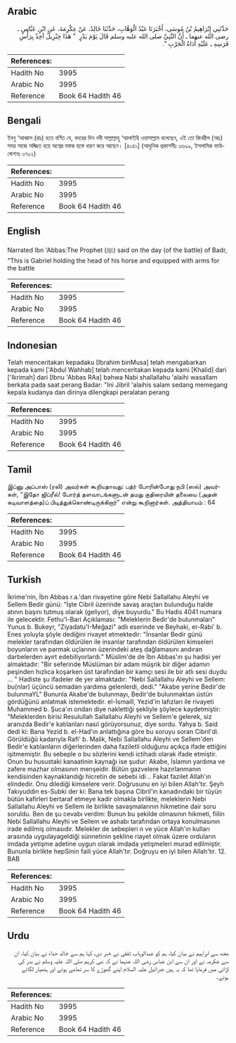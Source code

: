 ## Arabic


<div dir="rtl" lang="ar" style={{fontSize:'larger',backgroundColor:'#f8f9fa',padding:20}}>
حَدَّثَنِي إِبْرَاهِيمُ بْنُ مُوسَى، أَخْبَرَنَا عَبْدُ الْوَهَّابِ، حَدَّثَنَا خَالِدٌ، عَنْ عِكْرِمَةَ، عَنِ ابْنِ عَبَّاسٍ ـ رضى الله عنهما ـ أَنَّ النَّبِيَّ صلى الله عليه وسلم قَالَ يَوْمَ بَدْرٍ ‏ "‏ هَذَا جِبْرِيلُ آخِذٌ بِرَأْسِ فَرَسِهِ ـ عَلَيْهِ أَدَاةُ الْحَرْبِ ‏"‏‏.‏
</div>
<div style={{backgroundColor:'#f8f9fa',padding:20, marginBottom: 10}}><table> <thead> <tr> <th>References:</th> <th></th> </tr> </thead> <tbody><tr><td>Hadith No</td><td>3995</td></tr><tr><td>Arabic No</td><td>3995</td></tr><tr><td>Reference</td><td>Book 64 Hadith 46</td></tr></tbody></table></div>

## Bengali


<div dir="ltr" lang="bn" style={{fontSize:'larger',backgroundColor:'#f8f9fa',padding:20}}>
ইবনু ‘আব্বাস (রাঃ) হতে বর্ণিত যে, বদরের দিন নবী সাল্লাল্লাহু ‘আলাইহি ওয়াসাল্লাম বলেছেন, এই তো জিবরীল (আঃ) সমর সাজে সজ্জিত হয়ে অশ্বের মস্তক হস্তে ধারণ করে আছেন। [৪০৪১] (আধুনিক প্রকাশনীঃ ৩৬৯৯, ইসলামিক ফাউন্ডেশনঃ ৩৭০২)
</div>
<div style={{backgroundColor:'#f8f9fa',padding:20, marginBottom: 10}}><table> <thead> <tr> <th>References:</th> <th></th> </tr> </thead> <tbody><tr><td>Hadith No</td><td>3995</td></tr><tr><td>Arabic No</td><td>3995</td></tr><tr><td>Reference</td><td>Book 64 Hadith 46</td></tr></tbody></table></div>

## English


<div dir="ltr" lang="en" style={{fontSize:'larger',backgroundColor:'#f8f9fa',padding:20}}>
Narrated Ibn 'Abbas:The Prophet (ﷺ) said on the day (of the battle) of Badr, "This is Gabriel holding the head of his horse and equipped with arms for the battle
</div>
<div style={{backgroundColor:'#f8f9fa',padding:20, marginBottom: 10}}><table> <thead> <tr> <th>References:</th> <th></th> </tr> </thead> <tbody><tr><td>Hadith No</td><td>3995</td></tr><tr><td>Arabic No</td><td>3995</td></tr><tr><td>Reference</td><td>Book 64 Hadith 46</td></tr></tbody></table></div>

## Indonesian


<div dir="ltr" lang="id" style={{fontSize:'larger',backgroundColor:'#f8f9fa',padding:20}}>
Telah menceritakan kepadaku [Ibrahim binMusa] telah mengabarkan kepada kami ['Abdul Wahhab] telah menceritakan kepada kami [Khalid] dari ['Ikrimah] dari [Ibnu 'Abbas RAa] bahwa Nabi shallallahu 'alaihi wasallam berkata pada saat perang Badar: "Ini Jibril 'alaihis salam sedang memegang kepala kudanya dan dirinya dilengkapi peralatan perang
</div>
<div style={{backgroundColor:'#f8f9fa',padding:20, marginBottom: 10}}><table> <thead> <tr> <th>References:</th> <th></th> </tr> </thead> <tbody><tr><td>Hadith No</td><td>3995</td></tr><tr><td>Arabic No</td><td>3995</td></tr><tr><td>Reference</td><td>Book 64 Hadith 46</td></tr></tbody></table></div>

## Tamil


<div dir="ltr" lang="ta" style={{fontSize:'larger',backgroundColor:'#f8f9fa',padding:20}}>
இப்னு அப்பாஸ் (ரலி) அவர்கள் கூறியதாவது: பத்ர் போரின்போது நபி (ஸல்) அவர்கள், “இதோ ஜிப்ரீல்! போர்த் தளவாடங்களுடன் தமது குதிரையின் தலையை (அதன் கடிவாளத்தை)ப் பிடித்துக்கொண்டிருக்கிறார்” என்று கூறினார்கள். அத்தியாயம் : 64
</div>
<div style={{backgroundColor:'#f8f9fa',padding:20, marginBottom: 10}}><table> <thead> <tr> <th>References:</th> <th></th> </tr> </thead> <tbody><tr><td>Hadith No</td><td>3995</td></tr><tr><td>Arabic No</td><td>3995</td></tr><tr><td>Reference</td><td>Book 64 Hadith 46</td></tr></tbody></table></div>

## Turkish


<div dir="ltr" lang="tr" style={{fontSize:'larger',backgroundColor:'#f8f9fa',padding:20}}>
İkrime'nin, İbn Abbas r.a.'dan rivayetine göre Nebi Sallallahu Aleyhi ve Sellem Bedir günü: "İşte Cibril üzerinde savaş araçları bulunduğu halde atının başını tutmuş olarak (geliyor), diye buyurdu." Bu Hadis 4041 numara ile gelecektir. Fethu'l-Bari Açıklaması: "Meleklerin Bedir'de bulunmaları" Yunus b. Bukeyr, "Ziyadatu'I-Meğazi" adlı eserinde ve Beyhaki, er-Rabi' b. Enes yoluyla şöyle dediğini rivayet etmektedir: "İnsanlar Bedir günü melekler tarafından öldürülen ile insanlar tarafından öldürülen kimseleri boyunların ve parmak uçlarının üzerindeki ateş dağlamasını andıran darbelerden ayırt edebiliyorlardı." Müslim'de de İbn Abbas'ın şu hadisi yer almaktadır: "Bir seferinde Müslüman bir adam müşrik bir diğer adamın peşinden hızlıca koşarken üst tarafından bir kamçı sesi ile bir atlı sesi duydu ... " Hadiste şu ifadeler de yer almaktadır: "Nebi Sallallahu Aleyhi ve Sellem: bu(nlar) üçüncü semadan yardıma gelenlerdi, dedi." "Akabe yerine Bedir'de bulunmaYL" Bununla Akabe'de bulunmayı, Bedir'de bulunmaktan üstün gördüğünü anlatmak istemektedir. el-İsmaill, Yezid'in lafızları ile rivayeti Muhammed b. Şuca'ın ondan diye naklettiği şekliyle şöylece kaydetmiştir: "Meleklerden birisi Resulullah Sallallahu Aleyhi ve Sellem'e gelerek, siz aranızda Bedir'e katılanları nasıl görüyorsunuz, diye sordu. Yahya b. Said dedi ki: Bana Yezid b. el-Had'ın anlattığına göre bu soruyu soran Cibril'di. Görüldüğü kadarıyla Rafi' b. Malik, Nebi Sallallahu Aleyhi ve Sellem'den Bedir'e katılanların diğerlerinden daha faziletli olduğunu açıkça ifade ettiğini işitmemiştir. Bu sebeple o bu sözlerini kendi ictihadı olarak ifade etmiştir. Onun bu husustaki kanaatinin kaynağı ise şudur: Akabe, İslamın yardıma ve zafere mazhar olmasının menşeidir. Bütün gazvelere hazırlanmanın kendisinden kaynaklandığı hicretin de sebebi idi .. Fakat fazilet Allah'ın elindedir. Onu dilediği kimselere verir. Doğrusunu en iyi bilen Allah'tır. Şeyh Takıyuddin es-Subki der ki: Bana tek başına Cibril'in kanadındaki bir tüyün bütün kafirleri bertaraf etmeye kadir olmakla birlikte, meleklerin Nebi Sallallahu Aleyhi ve Sellem ile birlikte savaşmalarının hikmetine dair soru soruldu. Ben de şu cevabı verdim: Bunun bu şekilde olmasının hikmeti, fiilin Nebi Sallallahu Aleyhi ve Sellem ve ashabı tarafından ortaya konulmasının irade edilmiş olmasıdır. Melekler de sebepleri n ve yüce Allah'ın kulları arasında uygulayageldiği sünnetinin şekline riayet olmak üzere orduların imdada yetişme adetine uygun olarak imdada yetişmeleri murad edilmiştir. Bununla birlikte hepSinin faili yüce Allah'tır. Doğruyu en iyi bilen Allah'tır. 12. BAB
</div>
<div style={{backgroundColor:'#f8f9fa',padding:20, marginBottom: 10}}><table> <thead> <tr> <th>References:</th> <th></th> </tr> </thead> <tbody><tr><td>Hadith No</td><td>3995</td></tr><tr><td>Arabic No</td><td>3995</td></tr><tr><td>Reference</td><td>Book 64 Hadith 46</td></tr></tbody></table></div>

## Urdu


<div dir="rtl" lang="ur" style={{fontSize:'larger',backgroundColor:'#f8f9fa',padding:20}}>
مجھ سے ابراہیم نے بیان کیا، ہم کو عبدالوہاب ثقفی نے خبر دی، کہا ہم سے خالد حذاء نے بیان کیا، ان سے عکرمہ نے اور ان سے ابن عباس رضی اللہ عنہما نے کہ نبی کریم صلی اللہ علیہ وسلم نے بدر کی لڑائی میں فرمایا تھا کہ یہ ہیں جبرائیل علیہ السلام اپنے گھوڑے کا سر تھامے ہوئے اور ہتھیار لگائے ہوئے۔
</div>
<div style={{backgroundColor:'#f8f9fa',padding:20, marginBottom: 10}}><table> <thead> <tr> <th>References:</th> <th></th> </tr> </thead> <tbody><tr><td>Hadith No</td><td>3995</td></tr><tr><td>Arabic No</td><td>3995</td></tr><tr><td>Reference</td><td>Book 64 Hadith 46</td></tr></tbody></table></div>